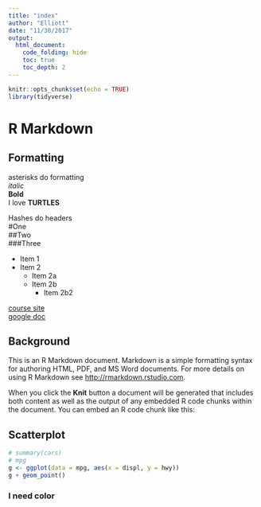 ```yaml
---
title: "index"
author: "Elliott"
date: "11/30/2017"
output: 
  html_document:
    code_folding: hide
    toc: true
    toc_depth: 2
---
```


```r
knitr::opts_chunk$set(echo = TRUE)
library(tidyverse)

```

# R Markdown

## Formatting


asterisks do formatting  
*italic*  
**Bold**  
I love **TURTLES**  

Hashes do headers  
#One  
##Two  
###Three  

* Item 1
* Item 2
    + Item 2a
    + Item 2b
        + Item 2b2
    
[course site](https://jules32.github.io/2017-11-30-MBARI/)  
[google doc](https://docs.google.com/document/d/1TuWsaA3312CaLWZ2lEG_fAl0Sdk6ApRYvxUSvRhh2lg/edit)

## Background
This is an R Markdown document. Markdown is a simple formatting syntax for authoring HTML, PDF, and MS Word documents. For more details on using R Markdown see <http://rmarkdown.rstudio.com>.

When you click the **Knit** button a document will be generated that includes both content as well as the output of any embedded R code chunks within the document. You can embed an R code chunk like this:

## Scatterplot  
```r
# summary(cars)
# mpg
g <- ggplot(data = mpg, aes(x = displ, y = hwy))
g + geom_point()
```


### I need color



